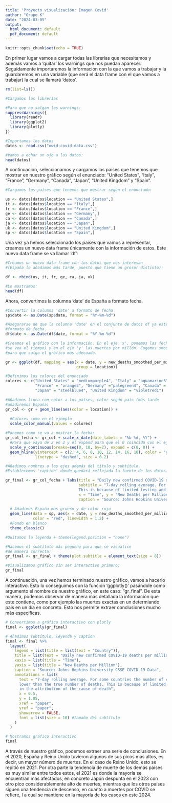 ```yaml
---
title: 'Proyecto visualización: Imagen Covid'
author: "Grupo K"
date: "2024-03-05"
output:
  html_document: default
  pdf_document: default
---
```


```r
knitr::opts_chunk$set(echo = TRUE)
```

En primer lugar vamos a cargar todas las librerías que necesitamos y además vamos a 'quitar' los warnings que nos puedan aparecer. 
Seguidamente importaremos la información con la que vamos a trabajar y la guardaremos en una variable 
(que será el data frame con el que vamos a trabajar) la cual se llamará 'datos'.

```r
rm(list=ls()) 

#Cargamos las librerías

#Para que no salgan los warnings:
suppressWarnings({ 
  library(readr)
  library(ggplot2)
  library(plotly)
})

#Importamos los datos
datos <- read.csv("owid-covid-data.csv")

#Vamos a echar un ojo a los datos:
head(datos)
```

A continuación, seleccionamos y cargamos los países que tenemos que mostrar en nuestro gráfico según el enunciado: 
"United States", "Italy", "France", "Germany", "Canada", "Japan", "United Kingdom" y "Spain".

```r
#Cargamos los países que tenemos que mostrar según el enunciado:

us <- datos[datos$location == "United States",]
it <- datos[datos$location == "Italy",] 
fr <- datos[datos$location == "France",]
ge <- datos[datos$location == "Germany",]
ca <- datos[datos$location == "Canada",]
ja <- datos[datos$location == "Japan",]
uk <- datos[datos$location == "United Kingdom",]
sp <- datos[datos$location == "Spain",]
```

Una vez ya hemos seleccionado los países que vamos a representar, creamos un nuevo data frame únicamente 
con la información de estos. Este nuevo data frame se va llamar 'df':

```r
#Creamos un nuevo data frame con los datos que nos interesan
#(España lo añadimos más tarde, puesto que tiene un grosor distinto):

df <- rbind(us, it, fr, ge, ca, ja, uk)

#Lo mostramos:
head(df)
```

Ahora, convertimos la columna 'date' de España a formato fecha.

```r
#Convertir la columna 'date' a formato de fecha
sp$date <- as.Date(sp$date, format = "%Y-%m-%d")

#Asegurarse de que la columna 'date' en el conjunto de datos df ya esté en 
#formato de fecha.
df$date <- as.Date(df$date, format = "%Y-%m-%d")

```


```r
#Creamos el gráfico con la información. En el eje 'x', ponemos las fechas (que
#se vea el tiempo) y en el eje 'y' las muertes por millón. Cogemos smoothed
#para que salga el gráfico más adecuado.

gr <- ggplot(df, mapping = aes(x = date, y = new_deaths_smoothed_per_million, 
                               group = location))

#Definimos los colores del enunciado
colores <- c("United States" = "mediumpurple4", "Italy" = "aquamarine3", 
             "France" = "orange3", "Germany" ="palegreen4", "Canada" = "tomato4",
             "Japan" = "steelblue4", "United Kingdom" = "violetred1")

#Añadimos linea con color a los países, color según país (más tarde 
#añadiremos España)
gr_col <- gr + geom_line(aes(color = location)) + 
  
  #Colores como en el ejemplo
  scale_color_manual(values = colores)

#Ponemos como se va a mostrar la fecha:
gr_col_fecha <- gr_col + scale_x_date(date_labels = "%b %d, %Y") +
  #Para que vaya de 2 en 2 y el expand para que el 0 coincida con el eje x
  scale_y_continuous(breaks=seq(0, 18, by=2), expand = c(0, 0)) + 
  geom_hline(yintercept = c(2, 4, 6, 8, 10, 12, 14, 16, 18), color = "gray80", 
             linetype = "dashed", size = 0.2)

#Añadimos nombres a los ejes además del título y subtítulo.
#Establecemos 'caption' donde quedará reflejada la fuente de los datos:

gr_final <- gr_col_fecha + labs(title = "Daily new confirmed COVID-19 deaths per million people - Grupo K", 
                                subtitle = "7-day rolling average. For some countries the number of confirmed deaths is much lower than the true number of deaths. 
                                This is because of limited testing and challenges in the attribution of the cause of death",
                                x = "Time", y = "New Deaths per Million", 
                                caption = "Source: Johns Hopkins University CSSE COVID-19 Data") +
  
  # Añadimos España más grueso y de color rojo
  geom_line(data = sp, aes(x = date, y = new_deaths_smoothed_per_million), 
            color = "red", linewidth = 1.2) +
  #Fondo en blanco
  theme_classic()

#Quitamos la leyenda + theme(legend.position = "none")

#Hacemos el subtítulo más pequeño para que se visualice
#de manera correcta:
gr_final <- gr_final + theme(plot.subtitle = element_text(size = 8))

#Visualizamos gráfico sin ser interactivo primero:
gr_final
```

A continuación, una vez hemos terminado nuestro gráfico, vamos a hacerlo interactivo. 
Esto lo conseguimos con la función 'ggplotly()' pasándole como argumento el nombre de nuestro gráfico, 
en este caso: "gr_final". De esta manera, podemos observar de manera más detallada la información que este contiene, 
como por ejemplo las muertes exactas en un determiando pais en un día en concreto. 
Esto nos permite extraer conclusiones mucho más específicas.

```r
# Convertimos a gráfico interactivo con plotly
final <- ggplotly(gr_final)

# Añadimos subtítulo, leyenda y caption
final <- final %>%
  layout(
    legend = list(title = list(text = "Country")),
    title = list(text = "Daily new confirmed COVID-19 deaths per million people - Grupo K"),
    xaxis = list(title = "Time"),
    yaxis = list(title = "New Deaths per Million"),
    caption = "Source: Johns Hopkins University CSSE COVID-19 Data",
    annotations = list(
      text = "7-day rolling average. For some countries the number of confirmed deaths is much
      lower than the true number of deaths. This is because of limited testing and challenges
      in the attribution of the cause of death",
      x = 0.5,
      y = 1.05,
      xref = "paper",
      yref = "paper",
      showarrow = FALSE,
      font = list(size = 10) #tamaño del subtítulo
    )
  )

# Mostramos gráfico interactivo
final
```
A través de nuestro gráfico, podemos extraer una serie de conclusiones. 
En el 2020, España y Reino Unido tuvieron algunos de sus picos más altos, es decir, un mayor número de muertes. 
En el caso de Reino Unido, esto se repitió en 2021.
Por otra parte la tendencia de muerte de los demás países es muy similar entre todos estos, el 2021 es donde la 
mayoría se encuentran más afectados, en concreto Japón despunta en el 2023 con otro pico considerablemente alto de muertes, 
mientras que los otros países siguen una tendencia de descenso, en cuanto a muertes por COVID se refiere, l
a cual se mantiene en la mayoría de los casos en este 2024.
